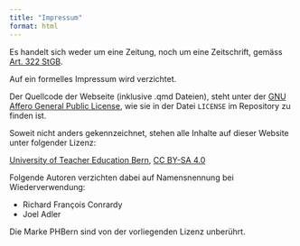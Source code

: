 ```yaml
---
title: "Impressum"
format: html
---
```


Es handelt sich weder um eine Zeitung, noch um eine Zeitschrift, gemäss [Art. 322 StGB](https://www.fedlex.admin.ch/eli/cc/54/757_781_799/de#art_322).

Auf ein formelles Impressum wird verzichtet.

Der Quellcode der Webseite (inklusive .qmd Dateien), steht unter der [GNU Affero General Public License](https://www.gnu.org/licenses/agpl-3.0.html), wie sie in der Datei `LICENSE` im Repository zu finden ist.

Soweit nicht anders gekennzeichnet, stehen alle Inhalte auf dieser Website unter folgender Lizenz:

[University of Teacher Education Bern](https://phbern.ch), [CC BY-SA 4.0](http://creativecommons.org/licenses/by-sa/4.0/?ref=chooser-v1)

Folgende Autoren verzichten dabei auf Namensnennung bei Wiederverwendung:

* Richard François Conrardy
* Joel Adler

Die Marke PHBern sind von der vorliegenden Lizenz unberührt.
